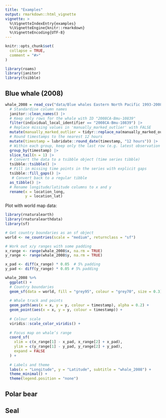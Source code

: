 ```yaml
---
title: "Examples"
output: rmarkdown::html_vignette
vignette: >
  %\VignetteIndexEntry{examples}
  %\VignetteEngine{knitr::rmarkdown}
  %\VignetteEncoding{UTF-8}
---
```


```r
knitr::opts_chunk$set(
  collapse = TRUE,
  comment = "#>"
)
```

```r
library(roams)
library(janitor)
library(tsibble)
```

## Blue whale (2008)

```r
whale_2008 = read_csv("data/Blue whales Eastern North Pacific 1993-2008 - Argos Data.csv") |>
  # Standardise column names
  janitor::clean_names() |>  
  # Keep only rows for the whale with ID "2008CA-Bmu-10839"
  filter(individual_local_identifier == "2008CA-Bmu-10839") |> 
  # Replace missing values in 'manually_marked_outlier' with FALSE
  mutate(manually_marked_outlier = tidyr::replace_na(manually_marked_outlier, FALSE)) |> 
  # Round timestamps to the nearest 12 hours
  mutate(timestamp = lubridate::round_date(timestamp, "12 hours")) |> 
  # Within each group, keep only the last row (e.g. latest observation per 12-hour block)
  group_by(timestamp) |> 
  slice_tail(n = 1) |> 
  # Convert the data to a tsibble object (time series tibble)
  tsibble::tsibble() |>
  # Fill in missing time points in the series with explicit gaps
  tsibble::fill_gaps() |>
   # Convert back to a regular tibble
  as_tibble() |> 
  # Rename longitude/latitude columns to x and y
  rename(x = location_long,
         y = location_lat)
```

Plot with world map data:

```r
library(rnaturalearth)
library(rnaturalearthdata)
library(sf)

# Get country boundaries as an sf object
world <- ne_countries(scale = "medium", returnclass = "sf")

# Work out x/y ranges with some padding
x_range <- range(whale_2008$x, na.rm = TRUE)
y_range <- range(whale_2008$y, na.rm = TRUE)

x_pad <- diff(x_range) * 0.05  # 5% padding
y_pad <- diff(y_range) * 0.05 # 5% padding

whale_2008 %>% 
  ggplot() +
  # Country boundaries
  geom_sf(data = world, fill = "grey95", colour = "grey70", size = 0.3) +
  
  # Whale track and points
  geom_path(aes(x = x, y = y, colour = timestamp), alpha = 0.2) +
  geom_point(aes(x = x, y = y, colour = timestamp)) +
  
  # Colour scale
  viridis::scale_color_viridis() +
  
  # Focus map on whale’s range
  coord_sf(
    xlim = c(x_range[1] - x_pad, x_range[2] + x_pad),
    ylim = c(y_range[1] - y_pad, y_range[2] + y_pad),
    expand = FALSE
  ) +
  
  # Labels and theme
  labs(x = "Longitude", y = "Latitude", subtitle = "whale_2008") +
  theme_minimal() +
  theme(legend.position = "none")
```





## Polar bear


## Seal
